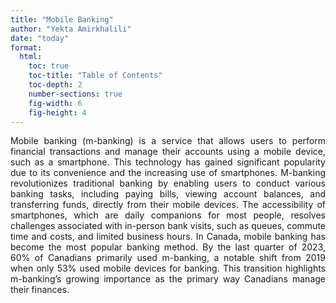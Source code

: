 ```yaml
---
title: "Mobile Banking"
author: "Yekta Amirkhalili"
date: "today"
format:
  html:
    toc: true
    toc-title: "Table of Contents"
    toc-depth: 2
    number-sections: true
    fig-width: 6
    fig-height: 4
---
```


<style>
p {
  text-align: justify;
}
</style>


Mobile banking (m-banking) is a service that allows users to perform financial transactions and manage their accounts using a mobile device, such as a smartphone.
This technology has gained significant popularity due to its convenience and the increasing use of smartphones. 
M-banking revolutionizes traditional banking by enabling users to conduct various banking tasks, including paying bills, viewing account balances, and transferring funds, directly from their mobile devices.
The accessibility of smartphones, which are daily companions for most people, resolves challenges associated with in-person bank visits, such as queues, commute time and costs, and limited business hours.
In Canada, mobile banking has become the most popular banking method. 
By the last quarter of 2023, 60% of Canadians primarily used m-banking, a notable shift from 2019 when only 53% used mobile devices for banking.
This transition highlights m-banking's growing importance as the primary way Canadians manage their finances.